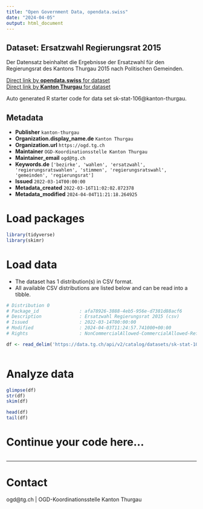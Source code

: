 ```yaml
---
title: "Open Government Data, opendata.swiss"
date: "2024-04-05"
output: html_document
---
```


## Dataset: Ersatzwahl Regierungsrat 2015

Der Datensatz beinhaltet die Ergebnisse der Ersatzwahl für den Regierungsrat des Kantons Thurgau 2015 nach Politischen Gemeinden.

[Direct link by **opendata.swiss** for dataset](https://opendata.swiss/de/dataset/ersatzwahl-regierungsrat-2015)<br>
[Direct link by **Kanton Thurgau** for dataset](https://data.tg.ch/explore/dataset/sk-stat-106/)

Auto generated R starter code for data set sk-stat-106@kanton-thurgau.

## Metadata

- **Publisher** `kanton-thurgau`
- **Organization.display_name.de** `Kanton Thurgau`
- **Organization.url** `https://ogd.tg.ch`
- **Maintainer** `OGD-Koordinationsstelle Kanton Thurgau`
- **Maintainer_email** `ogd@tg.ch`
- **Keywords.de** `['bezirke', 'wahlen', 'ersatzwahl', 'regierungsratswahlen', 'stimmen', 'regierungsratswahl', 'gemeinden', 'regierungsrat']`
- **Issued** `2022-03-14T00:00:00`
- **Metadata_created** `2022-03-16T11:02:02.872378`
- **Metadata_modified** `2024-04-04T11:21:18.264925`


# Load packages

```r

library(tidyverse)
library(skimr)

```

# Load data

-   The dataset has 1 distribution(s) in CSV format.
-   All available CSV distributions are listed below and can be read into a tibble.

```r

# Distribution 0
# Package_id               : afa78926-3888-4eb5-956e-d7381d88acf6
# Description              : Ersatzwahl Regierungsrat 2015 (csv)
# Issued                   : 2022-03-14T00:00:00
# Modified                 : 2024-04-03T11:24:57.741000+00:00
# Rights                   : NonCommercialAllowed-CommercialAllowed-ReferenceRequired

df <- read_delim('https://data.tg.ch/api/v2/catalog/datasets/sk-stat-106/exports/csv')



```

# Analyze data

```r

glimpse(df)
str(df)
skim(df)

head(df)
tail(df)

```

# Continue your code here...

```r

```

------------------------------------------------------------------------

# Contact

ogd@tg.ch | OGD-Koordinationsstelle Kanton Thurgau
